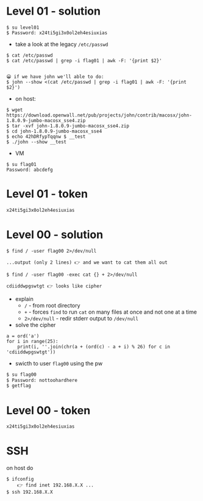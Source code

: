 # Level 01 - solution

```
$ su level01
$ Password: x24ti5gi3x0ol2eh4esiuxias
```
- take a look at the legacy `/etc/passwd`
```
$ cat /etc/passwd
$ cat /etc/passwd | grep -i flag01 | awk -F: '{print $2}'


😀 if we have john we'll able to do:
$ john --show <(cat /etc/passwd | grep -i flag01 | awk -F: '{print $2}')
```
- on host:
```
$ wget https://download.openwall.net/pub/projects/john/contrib/macosx/john-1.8.0.9-jumbo-macosx_sse4.zip
$ tar -xvf john-1.8.0.9-jumbo-macosx_sse4.zip
$ cd john-1.8.0.9-jumbo-macosx_sse4
$ echo 42hDRfypTqqnw $ __test
$ ./john --show __test
```
- VM
```
$ su flag01
Password: abcdefg
```

# Level 01 - token

```r
x24ti5gi3x0ol2eh4esiuxias
```


# Level 00 - solution

```
$ find / -user flag00 2>/dev/null

...output (only 2 lines) 👉 and we want to cat them all out

$ find / -user flag00 -exec cat {} + 2>/dev/null

cdiiddwpgswtgt 👉 looks like cipher
```
- explain
    - `/` - from root directory
    - `+` - forces `find` to run `cat` on many files at once and not one at a time
    - `2>/dev/null` - redir stderr output to `/dev/null`
- solve the cipher
```
a = ord('a')
for i in range(25):
    print(i, ''.join(chr(a + (ord(c) - a + i) % 26) for c in 'cdiiddwpgswtgt'))
```
- swicth to user `flag00` using the pw
```sh
$ su flag00
$ Password: nottoohardhere
$ getflag 
```
# Level 00 - token
```r
x24ti5gi3x0ol2eh4esiuxias
```

# SSH

on host do
```
$ ifconfig
    👉 find inet 192.168.X.X ...
$ ssh 192.168.X.X
```



